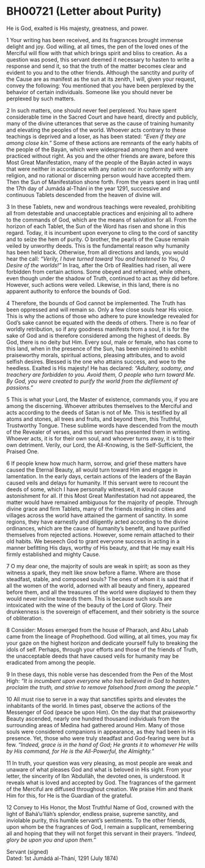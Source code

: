 # BH00721 (Letter about Purity) {#sec-bh00721 .unnumbered}

He is God, exalted is His majesty, greatness, and power.

1 Your writing has been received, and its fragrances brought immense delight and joy. God willing, at all times, the pen of the loved ones of the Merciful will flow with that which brings spirit and bliss to creation. As a question was posed, this servant deemed it necessary to hasten to write a response and send it, so that the truth of the matter becomes clear and evident to you and to the other friends. Although the sanctity and purity of the Cause are as manifest as the sun at its zenith, I will, given your request, convey the following: You mentioned that you have been perplexed by the behavior of certain individuals. Someone like you should never be perplexed by such matters.

2 In such matters, one should never feel perplexed. You have spent considerable time in the Sacred Court and have heard, directly and publicly, many of the divine utterances that serve as the cause of training humanity and elevating the peoples of the world. Whoever acts contrary to these teachings is deprived and a loser, as has been stated: *“Even if they are among close kin.”* Some of these actions are remnants of the early habits of the people of the Bayán, which were widespread among them and were practiced without right. As you and the other friends are aware, before this Most Great Manifestation, many of the people of the Bayán acted in ways that were neither in accordance with any nation nor in conformity with any religion, and no rational or discerning person would have accepted them. Then the Sun of Manifestation shone forth. From the years spent in Iraq until the 17th day of Jumádá al-Thání in the year 1291, successive and continuous Tablets descended from the heaven of divine will.

3 In these Tablets, new and wondrous teachings were revealed, prohibiting all from detestable and unacceptable practices and enjoining all to adhere to the commands of God, which are the means of salvation for all. From the horizon of each Tablet, the Sun of the Word has risen and shone in this regard. Today, it is incumbent upon everyone to cling to the cord of sanctity and to seize the hem of purity. O brother, the pearls of the Cause remain veiled by unworthy deeds. This is the fundamental reason why humanity has been held back. Otherwise, from all directions and lands, you would hear the call: *“Verily, I have turned toward You and hastened to You, O Desire of the worlds!”* In Iraq, after the Orb of Realities had risen, all were forbidden from certain actions. Some obeyed and refrained, while others, even though under the shadow of Truth, continued to act as they did before. However, such actions were veiled. Likewise, in this land, there is no apparent authority to enforce the bounds of God.

4 Therefore, the bounds of God cannot be implemented. The Truth has been oppressed and will remain so. Only a few close souls hear His voice. This is why the actions of those who adhere to pure knowledge revealed for God's sake cannot be equated with the deeds of others. There is no fear of worldly retribution, so if any goodness manifests from a soul, it is for the sake of God and is therefore considered among the highest of deeds. By God, there is no deity but Him. Every soul, male or female, who has come to this land, when in the presence of the Sun, has been enjoined to exhibit praiseworthy morals, spiritual actions, pleasing attributes, and to avoid selfish desires. Blessed is the one who attains success, and woe to the heedless. Exalted is His majesty! He has declared: *“Adultery, sodomy, and treachery are forbidden to you. Avoid them, O people who turn toward Me. By God, you were created to purify the world from the defilement of passions.”*

5 This is what your Lord, the Master of existence, commands you, if you are among the discerning. Whoever attributes themselves to the Merciful and acts according to the deeds of Satan is not of Me. This is testified by all atoms and stones, all trees and fruits, and beyond them, this Truthful, Trustworthy Tongue. These sublime words have descended from the mouth of the Revealer of verses, and this servant has presented them in writing. Whoever acts, it is for their own soul, and whoever turns away, it is to their own detriment. Verily, our Lord, the All-Knowing, is the Self-Sufficient, the Praised One.

6 If people knew how much harm, sorrow, and grief these matters have caused the Eternal Beauty, all would turn toward Him and engage in lamentation. In the early days, certain actions of the leaders of the Bayán caused veils and delays for humanity. If this servant were to recount the deeds of some, which I have personally witnessed, it would cause astonishment for all. If this Most Great Manifestation had not appeared, the matter would have remained ambiguous for the majority of people. Through divine grace and firm Tablets, many of the friends residing in cities and villages across the world have attained the garment of sanctity. In some regions, they have earnestly and diligently acted according to the divine ordinances, which are the cause of humanity's benefit, and have purified themselves from rejected actions. However, some remain attached to their old habits. We beseech God to grant everyone success in acting in a manner befitting His days, worthy of His beauty, and that He may exalt His firmly established and mighty Cause.

7 O my dear one, the majority of souls are weak in spirit; as soon as they witness a spark, they melt like snow before a flame. Where are those steadfast, stable, and composed souls? The ones of whom it is said that if all the women of the world, adorned with all beauty and finery, appeared before them, and all the treasures of the world were displayed to them they would never incline towards them. This is because such souls are intoxicated with the wine of the beauty of the Lord of Glory. Their drunkenness is the sovereign of effacement, and their sobriety is the source of obliteration.

8 Consider: Moses emerged from the house of Pharaoh, and Abu Lahab came from the lineage of Prophethood. God willing, at all times, you may fix your gaze on the highest horizon and dedicate yourself fully to breaking the idols of self. Perhaps, through your efforts and those of the friends of Truth, the unacceptable deeds that have caused veils for humanity may be eradicated from among the people.

9 In these days, this noble verse has descended from the Pen of the Most High: *“It is incumbent upon everyone who has believed in God to hasten, proclaim the truth, and strive to remove falsehood from among the people.”*

10 All must rise to serve in a way that sanctifies spirits and elevates the inhabitants of the world. In times past, observe the actions of the Messenger of God (peace be upon Him). On the day that that praiseworthy Beauty ascended, nearly one hundred thousand individuals from the surrounding areas of Medina had gathered around Him. Many of those souls were considered companions in appearance, as they had been in His presence. Yet, those who were truly steadfast and God-fearing were but a few. *“Indeed, grace is in the hand of God; He grants it to whomever He wills by His command, for He is the All-Powerful, the Almighty.”*

11 In truth, your question was very pleasing, as most people are weak and unaware of what pleases God and what is beloved in His sight. From your letter, the sincerity of Ibn ‘Abdulláh, the devoted ones, is understood. It reveals what is loved and accepted by God. The fragrances of the garment of the Merciful are diffused throughout creation. We praise Him and thank Him for this, for He is the Guardian of the grateful.

12 Convey to His Honor, the Most Truthful Name of God, crowned with the light of Bahá’u’lláh’s splendor, endless praise, supreme sanctity, and inviolable purity, this humble servant’s sentiments. To the other friends, upon whom be the fragrances of God, I remain a supplicant, remembering all and hoping that they will not forget this servant in their prayers. *“Indeed, glory be upon you and upon them.”*

Servant (signed)\
Dated: 1st Jumádá al-Thání, 1291 (July 1874)
